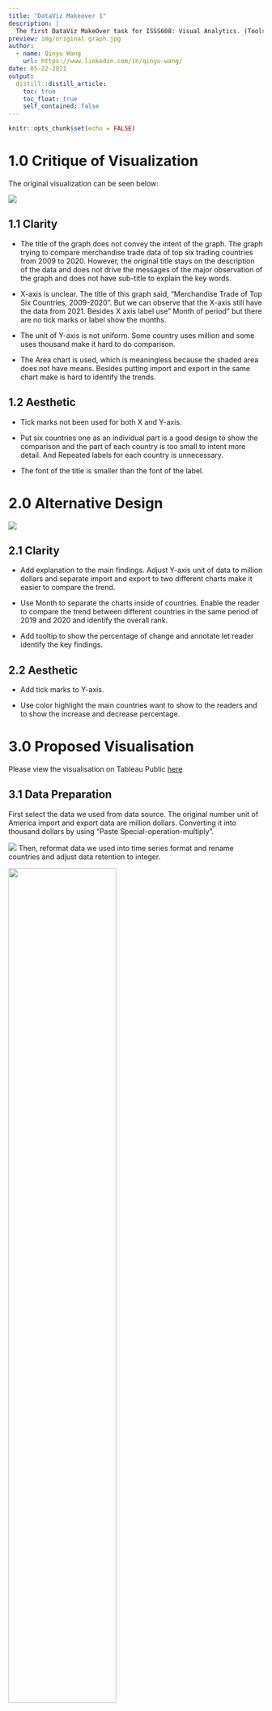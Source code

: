 ```yaml
---
title: "DataViz Makeover 1"
description: |
  The first DataViz MakeOver task for ISSS608: Visual Analytics. (Tools: Tableau Desktop 2021.1,MS Excel).
preview: img/original graph.jpg
author:
  - name: Qinyu Wang
    url: https://www.linkedin.com/in/qinyu-wang/
date: 05-22-2021
output:
  distill::distill_article:
    toc: true
    toc_float: true
    self_contained: false
---
```


```r
knitr::opts_chunk$set(echo = FALSE)
```
# 1.0 Critique of Visualization

The original visualization can be seen below:

![](img/original graph.jpg)

## 1.1 Clarity
* The title of the graph does not convey the intent of the graph. The graph trying to compare merchandise trade data of top six trading countries from 2009 to 2020. However, the original title stays on the description of the data and does not drive the messages of the major observation of the graph and does not have sub-title to explain the key words.

* X-axis is unclear. The title of this graph said, “Merchandise Trade of Top Six Countries, 2009-2020”. But we can observe that the X-axis still have the data from 2021. Besides X axis label use” Month of period” but there are no tick marks or label show the months.

* The unit of Y-axis is not uniform. Some country uses million and some uses thousand make it hard to do comparison.

* The Area chart is used, which is meaningless because the shaded area does not have means. Besides putting import and export in the same chart make is hard to identify the trends.

## 1.2 Aesthetic

* Tick marks not been used for both X and Y-axis.

* Put six countries one as an individual part is a good design to show the comparison and the part of each country is too small to intent more detail. And Repeated labels for each country is unnecessary.

* The font of the title is smaller than the font of the label.

# 2.0 Alternative Design 

![](img/Draft.jpg)

## 2.1 Clarity

*  Add explanation to the main findings. Adjust Y-axis unit of data to million dollars and separate import and export to two different charts make it easier to compare the trend.

*  Use Month to separate the charts inside of countries. Enable the reader to compare the trend between different countries in the same period of 2019 and 2020 and identify the overall rank.

* Add tooltip to show the percentage of change and annotate let reader identify the key findings.


## 2.2 Aesthetic

*  Add tick marks to Y-axis.

* Use color highlight the main countries want to show to the readers and to show the increase and decrease percentage. 


# 3.0 Proposed Visualisation

Please view the visualisation on Tableau Public [here](https://public.tableau.com/app/profile/qinyu.wang/viz/DataVizMakeover1_16223598749290/Dashboard1)

## 3.1 Data Preparation

First select the data we used from data source. The original number unit of America import and export data are million dollars. Converting it into thousand dollars by using “Paste Special-operation-multiply”.

![](img/Select data.jpg)
Then, reformat data we used into time series format and rename countries and adjust data retention to integer.

![](img/format data.jpg){width=65%}

## 3.2 Data Visualization
1. Import into Tableau

![](img/input.jpg){width=65%}

![](img/input2.jpg){width=65%}

2.Change data type.
Change ‘Time’ data type from string to Date.

![](img/time format.jpg){width=50%}

3. Create line chart
Drag [Time] and [Import] to Columns and Rows respectively. Click “+” mark on [Time] and add MONTH to Columns. Then adjust the order of YEAR and MONTH For export line chart, drag [Export] to Rows.
![](img/create graph.jpg){width=80%}
4. Apply colour
Drag [Country] to colour, adjusting colours and choose brighter to highlight America, Mainland China, Malaysia and Taiwan. 

![](img/country.jpg)

5. Update view
Update view from ‘Standard’ to ‘Entire View’.

6. Reformat MONTH and YEAR labels
Click the triangle behand MONTH, choose Format. Update Date from Automatic to Abbreviation. Update YEAR to two-digital through same method.

![](img/adjuest XY.jpg){width=50%}

7. Update Tooltip
First create increase and decrease fields through: Analysis-Create Calculated Field and the code shows below:

![](img/tooltip.jpg){width=65%}

Adjust data to percentage format with one decimal places.

![](img/tootip2.jpg){width=65%}
![](img/tooltip3.jpg){width=65%}

8.Create Dashboard

* Add Title: "Merchandise Import and Export Trends of Six Top Countries，2019-2020"

* Add Explanation: "In general, American and Mainland China are two main market for both import and export in 2019 and 2020.For import,compared with the same period in 2019, American shows a overall decrease trend while Taiwan has an increase trend.And for export, a clear decrease trend showed in Malaysia with highest -42.1% decrease."

* Add sheets "IMPORT" and "EXPORT" to Dashboard.

* Adjust Size to "Automatic".

* Add Data Source at the bottle of the Dashboard.

The final graph shows below:

![](img/Makeover1.jpg)

# 5.0 Derived Insights

* In general, American and Mainland China are two main market for both import and export in 2019 and 2020. Taiwan ranks higher as an import market instead of export and Hong Kong, on the contrary, more important as an export market.

* For import, compared with the same period in 2019, American shows a overall decrease trend with maximum -32.6% drop in Aug. While import form Taiwan shows an overall increasing trend.

* For export, a clear decrease trend showed in Malaysia with highest -42.1% decrease. Merchandise export to Mainland China is concentrated in Aug-Dec of 2019 and 2020. Compared with 2019, 2020 export more to Mainland China in the second half of the year with highest increase 23.1% in Oct.


